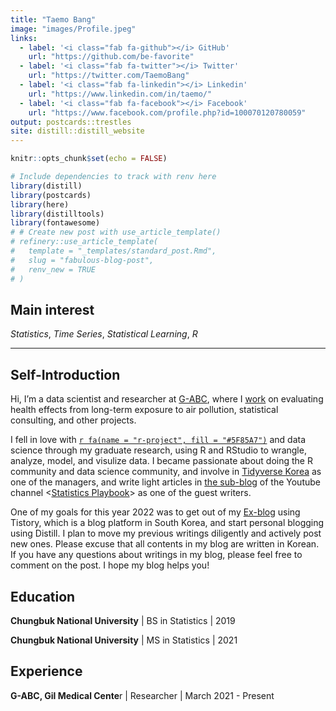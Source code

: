 ```yaml
---
title: "Taemo Bang"
image: "images/Profile.jpeg"
links:
  - label: '<i class="fab fa-github"></i> GitHub'
    url: "https://github.com/be-favorite"
  - label: '<i class="fab fa-twitter"></i> Twitter'
    url: "https://twitter.com/TaemoBang"
  - label: '<i class="fab fa-linkedin"></i> Linkedin'
    url: "https://www.linkedin.com/in/taemo/"
  - label: '<i class="fab fa-facebook"></i> Facebook'
    url: "https://www.facebook.com/profile.php?id=100070120780059"
output: postcards::trestles
site: distill::distill_website
---
```


```r
knitr::opts_chunk$set(echo = FALSE)
```

```r
# Include dependencies to track with renv here
library(distill)
library(postcards)
library(here)
library(distilltools)
library(fontawesome)
# # Create new post with use_article_template()
# refinery::use_article_template(
#   template = "_templates/standard_post.Rmd",
#   slug = "fabulous-blog-post", 
#   renv_new = TRUE
# )
```

## **Main interest**
*Statistics*, *Time Series*, *Statistical Learning*, *R*

***

## **Self-Introduction**
Hi, I'm a data scientist and researcher at [G-ABC](http://www.gilabc.com), where I [work](https://github.com/G-ABCwork) on evaluating health effects from long-term exposure to air pollution, statistical consulting, and other projects.

I fell in love with [`r fa(name = "r-project", fill = "#5F85A7")`](https://www.r-project.org/) and data science through my graduate research, using R and RStudio to wrangle, analyze, model, and visulize data. I became passionate about doing the R community and data science community, and involve in [Tidyverse Korea](https://www.facebook.com/groups/tidyverse) as one of the managers, and write light articles in [the sub-blog](https://statisticsplaybook.tistory.com/category/객원칼럼/be-favorite) of the Youtube channel <[Statistics Playbook](https://www.youtube.com/c/statisticsplaybook)> as one of the guest writers.

One of my goals for this year 2022 was to get out of my [Ex-blog](https://be-favorite.tistory.com) using Tistory, which is a blog platform in South Korea, and start personal blogging using Distill. I plan to move my previous writings diligently and actively post new ones. Please excuse that all contents in my blog are written in Korean. If you have any questions about writings in my blog, please feel free to comment on the post. I hope my blog helps you!

## **Education**
**Chungbuk National University** | BS in Statistics | 2019

**Chungbuk National University** | MS in Statistics | 2021

## **Experience**
**G-ABC, Gil Medical Cente**r | Researcher | March 2021 - Present